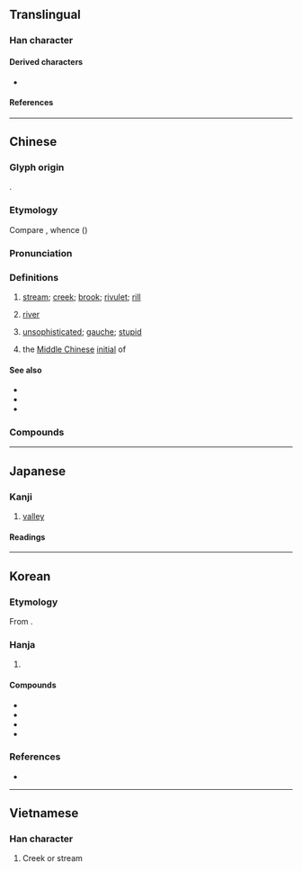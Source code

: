 {{also|渓|谿}}
{{character info}}
==Translingual==

===Han character===
{{Han char|rn=85|rad=水|as=10|sn=13|four=32134|canj=EBVK|ids=⿰氵奚}}

====Derived characters====
* {{l|mul|[[𤐓]], [[𪷶]], [[𬉝]], [[鸂]]([[𭰥]]), [[𬞥]]}}

====References====
{{Han ref|kx=0640.220|dkj=17967|dj=1047.120|hdz=31702.090|uh=6EAA}}

----

==Chinese==
{{zh-forms|alt=谿,豀}}

===Glyph origin===
{{Han etym}}
{{Han compound|水|alt1=氵|奚|ls=psc|c1=s|c2=p}}.

===Etymology===
Compare {{cog|hmx-pro|*gle}}, whence {{cog|cqd|tl̥e||river}} ({{zh-ref|Schuessler, 2007}})

===Pronunciation===
{{zh-pron
|m=xī,qī,1nb=standard in Mainland and Taiwan,2nb=dated variant
|c=kai1
|c-t=kai1
|g=qi1
|h=pfs=hâi;gd=hai1
|j=xi1
|mb=kái
|md=kă̤
|mn=xm,qz,tp,lk,hc,km,mg:khoe/ml,kh,tn,tc,yl:khe/sx:khere
|mn_note=Xiamen, Quanzhou: khoe - vernacular; khe - literary
|mn-t=koi1
|w=1qi
|mc=y
|oc=y
|cat=n
}}

===Definitions===
{{zh-hanzi}}

# [[stream]]; [[creek]]; [[brook]]; [[rivulet]]; [[rill]]
# {{lb|zh|dialectal}} [[river]]
# {{lb|zh|Min Dong}} [[unsophisticated]]; [[gauche]]; [[stupid]]
# {{zh-div|母}} {{lb|zh|Chinese linguistics}} the [[Middle Chinese]] [[initial]] of {{ltc-l|溪}}

====See also====
* {{zh-l|川}}
* {{zh-l|河}}
* {{zh-l|江}}

===Compounds===
{{zh-der|八掌溪|大肚溪|大安溪|平溪|廣溪峽|剡溪|下淡水溪|大溪地|大溪|大甲溪|溪鴨|濂溪|溪藤|新店溪|秀姑巒溪|杉林溪|溪壑|溪客|磨針溪|礁溪鄉|磻溪|溪谷|曾文溪|濁水溪|昂昂溪|溪流|溪步|溪頭|溪澗|清溪|浣花溪|浣紗溪|竹溪六逸|苕溪|螺溪硯|若耶溪|蘭陽溪|鱷溪|霅溪|端溪|馬躍檀溪|螺溪石硯|漿溪店|小溪河|孟家溪|栗溪|檀溪|淯溪|小溪塔|太平溪|沙鎮溪|九畹溪|竹溪/竹谿|楊溪鋪|左溪寺|歷溪|泉溪|豐溪|沙溪|溪林|米潭溪|溪丘灣|香溪源|楊溪灣|溪口坪|四溪|蘭陵溪|樂天溪|洋溪|赤溪河|林家溪|小溪口|龍溪|三溪|巫溪|周溪|岳溪|雙溪|礁溪|卓溪|溪州|溪湖|山溪坳|東溪|鯉溪|山溪|溪錢|溪東|玉溪|本溪|溪仔:khe-á;Min Nan|溪床|碧溪}}

----

==Japanese==
{{ja-kanji forms|渓|溪}}

===Kanji===
{{ja-kanji|grade=|rs=水10|shin=渓}}

# [[valley]]

====Readings====
{{ja-readings
|on=けい
|kun=たに-
}}

----

==Korean==

===Etymology===
From {{der|ko|ltc|-}} {{ltc-l|溪|id=1}}. {{hanja-hunmong|계|kyey|地理#상04B}}

===Hanja===
{{ko-hanja-search}}
{{ko-hanja|시내|계}}

# {{hanja form of|계|[[stream]]}}

====Compounds====
{{der-top|Compounds}}
* {{ko-l|계곡|溪谷}}
* {{ko-l|계류|溪流}}
* {{ko-l|청계|淸溪}}
* {{ko-l|계수|溪水}}
{{der-bottom}}

===References===
* {{R:hanjadoc|6245}}

----

==Vietnamese==

===Han character===
{{vi-readings|reading=khe, khê|rs=水10}}

#Creek or stream